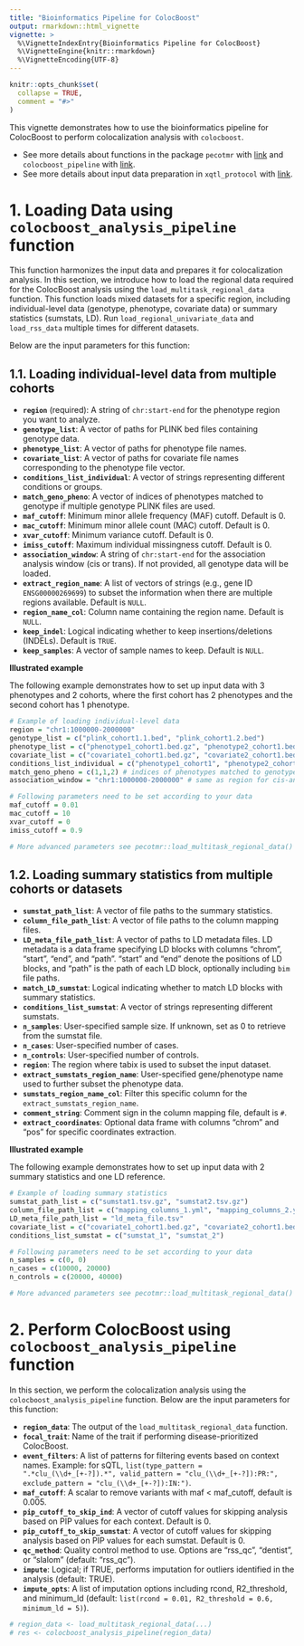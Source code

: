 ```yaml
---
title: "Bioinformatics Pipeline for ColocBoost"
output: rmarkdown::html_vignette
vignette: >
  %\VignetteIndexEntry{Bioinformatics Pipeline for ColocBoost}
  %\VignetteEngine{knitr::rmarkdown}
  %\VignetteEncoding{UTF-8}
---
```


```r
knitr::opts_chunk$set(
  collapse = TRUE,
  comment = "#>"
)
```


This vignette demonstrates how to use the bioinformatics pipeline for ColocBoost to perform colocalization analysis with `colocboost`. 

- See more details about functions in the package `pecotmr` with [link](https://github.com/StatFunGen/pecotmr/tree/main) and 
`colocboost_pipeline` with [link](https://github.com/StatFunGen/pecotmr/blob/main/R/colocboost_pipeline.R). 
- See more details about input data preparation in `xqtl_protocol` with [link](https://statfungen.github.io/xqtl-protocol/code/mnm_analysis/mnm_methods/colocboost.html).


# 1. Loading Data using `colocboost_analysis_pipeline` function


This function harmonizes the input data and prepares it for colocalization analysis. 
In this section, we introduce how to load the regional data required for the ColocBoost analysis using the `load_multitask_regional_data` function. 
This function loads mixed datasets for a specific region, including individual-level data (genotype, phenotype, covariate data)
or summary statistics (sumstats, LD). Run `load_regional_univariate_data` and `load_rss_data` multiple times for different datasets.


Below are the input parameters for this function:

## 1.1. Loading individual-level data from multiple cohorts


- **`region`** (required): A string of `chr:start-end` for the phenotype region you want to analyze. 
- **`genotype_list`**: A vector of paths for PLINK bed files containing genotype data. 
- **`phenotype_list`**: A vector of paths for phenotype file names.
- **`covariate_list`**: A vector of paths for covariate file names corresponding to the phenotype file vector.
- **`conditions_list_individual`**: A vector of strings representing different conditions or groups.
- **`match_geno_pheno`**: A vector of indices of phenotypes matched to genotype if multiple genotype PLINK files are used.
- **`maf_cutoff`**: Minimum minor allele frequency (MAF) cutoff. Default is 0.
- **`mac_cutoff`**: Minimum minor allele count (MAC) cutoff. Default is 0.
- **`xvar_cutoff`**: Minimum variance cutoff. Default is 0.
- **`imiss_cutoff`**: Maximum individual missingness cutoff. Default is 0.
- **`association_window`**: A string of `chr:start-end` for the association analysis window (cis or trans). If not provided, all genotype data will be loaded.
- **`extract_region_name`**: A list of vectors of strings (e.g., gene ID `ENSG00000269699`) to subset the information when there are multiple regions available. Default is `NULL`.
- **`region_name_col`**: Column name containing the region name. Default is `NULL`.
- **`keep_indel`**: Logical indicating whether to keep insertions/deletions (INDELs). Default is `TRUE`.
- **`keep_samples`**: A vector of sample names to keep. Default is `NULL`.

**Illustrated example**

The following example demonstrates how to set up input data with 3 phenotypes and 2 cohorts, where the first cohort has 2 phenotypes and the second cohort has 1 phenotype.

```r
# Example of loading individual-level data
region = "chr1:1000000-2000000"
genotype_list = c("plink_cohort1.1.bed", "plink_cohort1.2.bed")
phenotype_list = c("phenotype1_cohort1.bed.gz", "phenotype2_cohort1.bed.gz", "phenotype1_cohort2.bed.gz")
covariate_list = c("covariate1_cohort1.bed.gz", "covariate2_cohort1.bed.gz", "covariate1_cohort2.bed.gz")
conditions_list_individual = c("phenotype1_cohort1", "phenotype2_cohort1", "phenotype1_cohort2")
match_geno_pheno = c(1,1,2) # indices of phenotypes matched to genotype
association_window = "chr1:1000000-2000000" # same as region for cis-analysis

# Following parameters need to be set according to your data
maf_cutoff = 0.01
mac_cutoff = 10
xvar_cutoff = 0
imiss_cutoff = 0.9

# More advanced parameters see pecotmr::load_multitask_regional_data()
```



## 1.2. Loading summary statistics from multiple cohorts or datasets

- **`sumstat_path_list`**: A vector of file paths to the summary statistics.
- **`column_file_path_list`**: A vector of file paths to the column mapping files.
- **`LD_meta_file_path_list`**: A vector of paths to LD metadata files. LD metadata is a data frame specifying LD blocks with columns "chrom", "start", "end", and "path". 
"start" and "end" denote the positions of LD blocks, and "path" is the path of each LD block, optionally including `bim` file paths.
- **`match_LD_sumstat`**: Logical indicating whether to match LD blocks with summary statistics.
- **`conditions_list_sumstat`**: A vector of strings representing different sumstats.
- **`n_samples`**: User-specified sample size. If unknown, set as 0 to retrieve from the sumstat file.
- **`n_cases`**: User-specified number of cases.
- **`n_controls`**: User-specified number of controls.
- **`region`**: The region where tabix is used to subset the input dataset.
- **`extract_sumstats_region_name`**: User-specified gene/phenotype name used to further subset the phenotype data.
- **`sumstats_region_name_col`**: Filter this specific column for the `extract_sumstats_region_name`.
- **`comment_string`**: Comment sign in the column mapping file, default is `#`.
- **`extract_coordinates`**: Optional data frame with columns "chrom" and "pos" for specific coordinates extraction.

**Illustrated example**

The following example demonstrates how to set up input data with 2 summary statistics and one LD reference.

```r
# Example of loading summary statistics
sumstat_path_list = c("sumstat1.tsv.gz", "sumstat2.tsv.gz")
column_file_path_list = c("mapping_columns_1.yml", "mapping_columns_2.yml")
LD_meta_file_path_list = "ld_meta_file.tsv"
covariate_list = c("covariate1_cohort1.bed.gz", "covariate2_cohort1.bed.gz", "covariate1_cohort2.bed.gz")
conditions_list_sumstat = c("sumstat_1", "sumstat_2")

# Following parameters need to be set according to your data
n_samples = c(0, 0)
n_cases = c(10000, 20000)
n_controls = c(20000, 40000)

# More advanced parameters see pecotmr::load_multitask_regional_data()
```



# 2. Perform ColocBoost using `colocboost_analysis_pipeline` function

In this section, we perform the colocalization analysis using the `colocboost_analysis_pipeline` function. Below are the input parameters for this function:


- **`region_data`**: The output of the `load_multitask_regional_data` function.
- **`focal_trait`**: Name of the trait if performing disease-prioritized ColocBoost.
- **`event_filters`**: A list of patterns for filtering events based on context names. 
Example: for sQTL, `list(type_pattern = ".*clu_(\\d+_[+-?]).*", valid_pattern = "clu_(\\d+_[+-?]):PR:", exclude_pattern = "clu_(\\d+_[+-?]):IN:")`.
- **`maf_cutoff`**: A scalar to remove variants with maf < maf_cutoff, default is 0.005.
- **`pip_cutoff_to_skip_ind`**: A vector of cutoff values for skipping analysis based on PIP values for each context. Default is 0.
- **`pip_cutoff_to_skip_sumstat`**: A vector of cutoff values for skipping analysis based on PIP values for each sumstat. Default is 0.
- **`qc_method`**: Quality control method to use. Options are "rss_qc", "dentist", or "slalom" (default: "rss_qc").
- **`impute`**: Logical; if TRUE, performs imputation for outliers identified in the analysis (default: TRUE).
- **`impute_opts`**: A list of imputation options including rcond, R2_threshold, and minimum_ld (default: `list(rcond = 0.01, R2_threshold = 0.6, minimum_ld = 5)`).


```r
# region_data <- load_multitask_regional_data(...)
# res <- colocboost_analysis_pipeline(region_data)
```